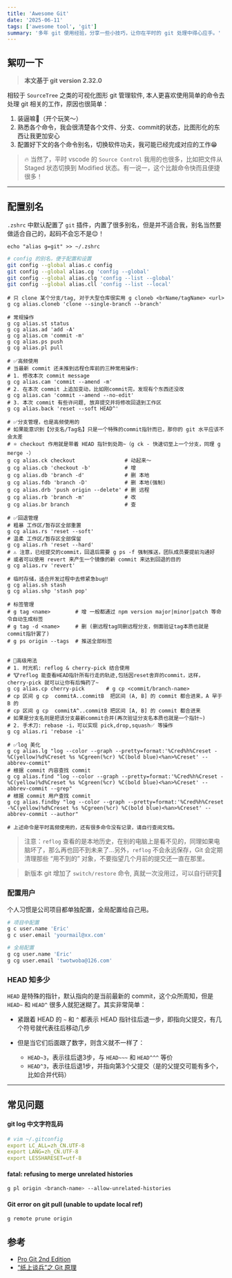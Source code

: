 ```yaml
---
title: 'Awesome Git'
date: '2025-06-11'
tags: ['awesome tool', 'git']
summary: '多年 git 使用经验，分享一些小技巧，让你在平时的 git 处理中得心应手。'
---
```


## 絮叨一下

> **本文基于 git version 2.32.0**

相较于 `SourceTree` 之类的可视化图形 git 管理软件, 本人更喜欢使用简单的命令去处理 git 相关的工作，原因也很简单：

1. 装逼嘛🐶（开个玩笑～）
2. 熟悉各个命令，我会很清楚各个文件、分支、commit的状态，比图形化的东西让我更加安心
3. 配置好下文的各个命令别名，切换软件功夫，我可能已经完成对应的工作😁

> 🔥 当然了，平时 vscode 的 `Source Control` 我用的也很多，比如把文件从 Staged 状态切换到 Modified 状态。有一说一，这个比敲命令快而且便捷很多！

---

## 配置别名

`.zshrc` 中默认配置了 `git` 插件，内置了很多别名，但是并不适合我，别名当然要做适合自己的，起码不会忘不是😌！

```sh:先配置下git命令的别名
echo "alias g=git" >> ~/.zshrc
```

```sh
# config 的别名，便于配置和设置
git config --global alias.c config
git config --global alias.cg 'config --global'
git config --global alias.clg 'config --list --global'
git config --global alias.cll 'config --list --local'
```

```sh:自定义别名，复制到terminal跑一下即可
# 只 clone 某个分支/tag, 对于大型仓库很实用 g cloneb <brName/tagName> <url>
g cg alias.cloneb 'clone --single-branch --branch'

# 常规操作
g cg alias.st status
g cg alias.ad 'add -A'
g cg alias.cm 'commit -m'
g cg alias.ps push
g cg alias.pl pull

# ✅高频使用
# 当最新 commit 还未推到远程仓库前的三种常用操作:
# 1. 修改本次 commit message
g cg alias.cam 'commit --amend -m'
# 2. 在本次 commit 上追加变动，比如刚commit完，发现有个东西还没改
g cg alias.can 'commit --amend --no-edit'
# 3. 本次 commit 有些许问题, 放弃提交并将修改回退到工作区
g cg alias.back 'reset --soft HEAD^'

# ✅分支管理，也是高频使用的
# 如果能意识到【分支名/Tag名】只是一个特殊的commit指针而已，那你的 git 水平应该不会太差
# ⭐️ checkout 作用就是带着 HEAD 指针到处跑~（g ck - 快速切至上一个分支，同理 g merge -）
g cg alias.ck checkout                # 动起来～
g cg alias.cb 'checkout -b'           # 增
g cg alias.db 'branch -d'             # 删 本地
g cg alias.fdb 'branch -D'            # 删 本地(强制)
g cg alias.drb 'push origin --delete' # 删 远程
g cg alias.rb 'branch -m'             # 改
g cg alias.br branch                  # 查

# ✅回退管理
# 粗暴 工作区/暂存区全部重置
g cg alias.rs 'reset --soft'
# 温柔 工作区/暂存区全部保留
g cg alias.rh 'reset --hard'
# ⚠️ 注意，已经提交的commit，回退后需要 g ps -f 强制推送，团队成员要提前沟通好
# 或者可以使用 revert 来产生一个镜像的新 commit 来达到回退的目的
g cg alias.rv 'revert'

# 临时存储，适合开发过程中去修紧急bug‼️
g cg alias.sh stash
g cg alias.shp 'stash pop'

# 标签管理
# g tag <name>        # 增 一般都通过 npm version major|minor|patch 等命令自动生成标签
# g tag -d <name>     # 删 (删远程tag同删远程分支，侧面验证tag本质也就是commit指针罢了)
# g ps origin --tags  # 推送全部标签


# 🔨高级用法
# 1. 时光机: reflog & cherry-pick 结合使用
# 🐮reflog 能查看HEAD指针所有行走的轨迹,包括因reset舍弃的commit，这样，cherry-pick 就可以让你有后悔药了~
g cg alias.cp cherry-pick       # g cp <commit/branch-name>
# cp 区间 g cp  commitA..commitB  把区间 (A, B] 的 commit 都合进来，A 早于 B 的
# cp 区间 g cp  commitA^..commitB 把区间 [A, B] 的 commit 都合进来
# 如果是分支名则是把该分支最新commit合并(再次验证分支名本质也就是一个指针~)
# 2. 手术刀: rebase -i，可以实现 pick,drop,squash✅ 等操作
g cg alias.ri 'rebase -i'

# ✅log 美化
g cg alias.lg "log --color --graph --pretty=format:'%Cred%h%Creset -%C(yellow)%d%Creset %s %Cgreen(%cr) %C(bold blue)<%an>%Creset' --abbrev-commit"
# 根据 commit 内容查找 commit
g cg alias.find "log --color --graph --pretty=format:'%Cred%h%Creset -%C(yellow)%d%Creset %s %Cgreen(%cr) %C(bold blue)<%an>%Creset' --abbrev-commit --grep"
# 根据 commit 用户查找 commit
g cg alias.findby "log --color --graph --pretty=format:'%Cred%h%Creset -%C(yellow)%d%Creset %s %Cgreen(%cr) %C(bold blue)<%an>%Creset' --abbrev-commit --author"

# 上述命令是平时高频使用的，还有很多命令没有记录，请自行查阅文档。
```

> 注意：`reflog` 查看的是本地历史，在别的电脑上是看不见的，同理如果电脑坏了，那么再也回不到未来了...另外，`reflog` 不会永远保存，Git 会定期清理那些 “用不到的” 对象，不要指望几个月前的提交还一直在那里。

> 新版本 git 增加了 `switch/restore` 命令, 真就一次没用过，可以自行研究🧐

### 配置用户

个人习惯是公司项目都单独配置，全局配置给自己用。

```sh
# 项目中配置
g c user.name 'Eric'
g c user.email 'yourmail@xx.com'

# 全局配置
g cg user.name 'Eric'
g cg user.email 'twotwoba@126.com'
```

### HEAD 知多少

`HEAD` 是特殊的指针，默认指向的是当前最新的 commit，这个众所周知，但是 `HEAD~` 和 `HEAD^` 很多人就犯迷糊了。其实非常简单：

- 紧跟着 HEAD 的 `~` 和 `^` 都表示 HEAD 指针往后退一步，即指向父提交，有几个符号就代表往后移动几步
- 但是当它们后面跟了数字，则含义就不一样了：

    - `HEAD~3`，表示往后退3步，与 `HEAD~~~` 和 `HEAD^^^` 等价
    - `HEAD^3`，表示往后退1步，并指向第3个父提交（是的父提交可能有多个，比如合并代码）

---

## 常见问题

#### git log 中文字符乱码

```yml
# vim ~/.gitconfig
export LC_ALL=zh_CN.UTF-8
export LANG=zh_CN.UTF-8
export LESSHARESET=utf-8
```

#### fatal: refusing to merge unrelated histories

```sh {lineNos=false}
g pl origin <branch-name> --allow-unrelated-histories
```

#### Git error on git pull (unable to update local ref)

```sh
g remote prune origin
```

## 参考

- [Pro Git 2nd Edition](https://git-scm.com)
- [“纸上谈兵”之 Git 原理](https://mp.weixin.qq.com/s/FSBEM2GqhpVJ6yw9FkxnGA)
